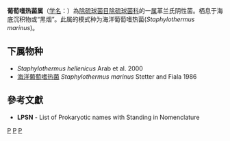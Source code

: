 {{Automatic taxobox
| taxon = Staphylothermus
| authority = Stetter and Fiala, 1986
| type species = 海洋葡萄嗜热菌<br>''Staphylothermus marinus''
| type species authority = Stetter and Fiala, 1986
}}
'''葡萄嗜热菌属'''（[[学名|学名]]：{{lang|la|''Staphylothermus''}}）為[[除硫球菌目|除硫球菌目]][[除硫球菌科|除硫球菌科]]的一[[属|属]]革兰氏阴性菌。栖息于海底沉积物或“黑烟”。此属的模式种为海洋葡萄嗜热菌(''Staphylothermus marinus'')。

==下属物种==
* ''Staphylothermus hellenicus'' Arab et al. 2000
* [[海洋葡萄嗜热菌|海洋葡萄嗜热菌]] ''Staphylothermus marinus'' Stetter and Fiala 1986

==參考文獻==
{{reflist}}
* '''LPSN''' - List of Prokaryotic names with Standing in Nomenclature

{{taxonbar}}

[[Category:革兰氏阴性菌|P]]
[[Category:_除硫球菌科|P]]
[[Category:1986年描述的分类群|P]]